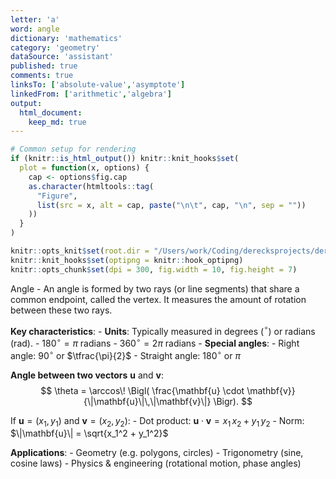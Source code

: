 ```yaml
---
letter: 'a'
word: angle
dictionary: 'mathematics'
category: 'geometry'
dataSource: 'assistant'
published: true
comments: true
linksTo: ['absolute-value','asymptote']
linkedFrom: ['arithmetic','algebra']
output:
  html_document:
    keep_md: true
---
```


```r
# Common setup for rendering
if (knitr::is_html_output()) knitr::knit_hooks$set(
  plot = function(x, options) {
    cap <- options$fig.cap
    as.character(htmltools::tag(
      "Figure",
      list(src = x, alt = cap, paste("\n\t", cap, "\n", sep = ""))
    ))
  }
)

knitr::opts_knit$set(root.dir = "/Users/work/Coding/derecksprojects/derecksnotes.com-playground/derecksnotes.com/client/src/app/dictionaries/mathematics/definitions")
knitr::knit_hooks$set(optipng = knitr::hook_optipng)
knitr::opts_chunk$set(dpi = 300, fig.width = 10, fig.height = 7)
```

<a id="angle">Angle</a> - An angle is formed by two rays (or line segments) that share a common endpoint, called the vertex. It measures the amount of rotation between these two rays.

**Key characteristics**:
- **Units**: Typically measured in degrees ($^\circ$) or radians ($\text{rad}$).
  - $180^\circ = \pi$ radians
  - $360^\circ = 2\pi$ radians
- **Special angles**:
  - Right angle: $90^\circ$ or $\tfrac{\pi}{2}$
  - Straight angle: $180^\circ$ or $\pi$

**Angle between two vectors** $\mathbf{u}$ and $\mathbf{v}$:
$$
\theta = 
\arccos\!
\Bigl(
   \frac{\mathbf{u} \cdot \mathbf{v}}{\|\mathbf{u}\|\,\|\mathbf{v}\|}
\Bigr).
$$

If $\mathbf{u} = (x_1, y_1)$ and $\mathbf{v} = (x_2, y_2)$:
- Dot product: $\mathbf{u} \cdot \mathbf{v} = x_1\,x_2 + y_1\,y_2$
- Norm: $\|\mathbf{u}\| = \sqrt{x_1^2 + y_1^2}$

**Applications**:
- Geometry (e.g. polygons, circles)
- Trigonometry (sine, cosine laws)
- Physics & engineering (rotational motion, phase angles)

